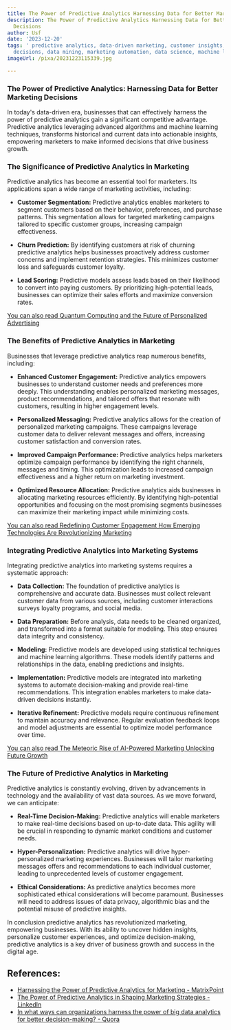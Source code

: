 ```yaml
---
title: The Power of Predictive Analytics Harnessing Data for Better Marketing Decisions
description: The Power of Predictive Analytics Harnessing Data for Better Marketing
  Decisions
author: Usf
date: '2023-12-20'
tags: ' predictive analytics, data-driven marketing, customer insights, marketing
  decisions, data mining, marketing automation, data science, machine learning'
imageUrl: /pixa/20231223115339.jpg

---
```

### The  Power of Predictive Analytics:  Harnessing Data for Better  Marketing Decisions

In today's data-driven era, businesses that can effectively  harness the power of  predictive  analytics gain a  significant competitive advantage. Predictive analytics leveraging advanced algorithms and  machine learning techniques, transforms historical  and current data  into actionable insights, empowering marketers to make informed decisions that drive business growth.

### The Significance of Predictive Analytics in Marketing

Predictive analytics  has become an essential tool for marketers. Its  applications span a wide range of marketing activities,  including:

- **Customer Segmentation:** Predictive analytics enables marketers to segment customers based on their behavior, preferences, and purchase patterns. This segmentation  allows for  targeted marketing  campaigns tailored to specific customer groups, increasing campaign effectiveness.

- **Churn Prediction:** By identifying customers at risk of churning predictive analytics helps businesses proactively address customer  concerns and implement retention strategies. This minimizes customer loss and safeguards customer loyalty.

- **Lead Scoring:** Predictive models assess leads based on their likelihood to convert into paying customers. By prioritizing high-potential leads, businesses can optimize their sales efforts and maximize conversion  rates.

[You can also read Quantum Computing and  the Future of Personalized Advertising](Quantum%20Computing%20and%20the%20Future%20of%20Personalized%20Advertising)


### The Benefits of Predictive  Analytics in Marketing

Businesses that leverage predictive  analytics reap numerous benefits, including:

- **Enhanced Customer Engagement:** Predictive analytics empowers businesses to understand customer needs and  preferences more deeply. This understanding enables  personalized  marketing  messages, product  recommendations, and tailored offers  that resonate with customers, resulting in higher engagement levels.

- **Personalized Messaging:** Predictive analytics allows for the creation of personalized  marketing  campaigns. These campaigns leverage customer data to deliver  relevant messages and offers, increasing customer satisfaction and conversion rates.

- **Improved Campaign Performance:** Predictive analytics helps marketers optimize campaign performance by identifying the right channels, messages and  timing. This optimization leads to increased campaign effectiveness and a higher return on marketing investment.

- **Optimized Resource Allocation:** Predictive analytics aids businesses in allocating marketing resources efficiently. By  identifying high-potential opportunities  and focusing on  the most promising segments  businesses can maximize their marketing impact while minimizing costs.

[You can also read Redefining Customer Engagement How Emerging Technologies Are Revolutionizing Marketing](Redefining%20Customer%20Engagement%20How%20Emerging%20Technologies%20Are%20Revolutionizing%20Marketing)


### Integrating Predictive  Analytics into Marketing Systems

Integrating predictive analytics into marketing systems requires a systematic  approach:

- **Data Collection:** The foundation of predictive analytics is comprehensive and accurate  data. Businesses must collect relevant customer data from various sources, including customer  interactions surveys loyalty programs, and social media.

- **Data Preparation:** Before analysis, data needs to  be cleaned organized, and transformed into a format suitable for modeling. This step ensures data integrity and consistency.

- **Modeling:** Predictive models are  developed using  statistical techniques and machine  learning algorithms. These models identify patterns and relationships in the data, enabling predictions and insights.

- **Implementation:** Predictive models are integrated into marketing systems to automate decision-making and provide real-time recommendations. This integration  enables marketers to make  data-driven decisions instantly.

- **Iterative Refinement:** Predictive  models require  continuous refinement to maintain accuracy and relevance. Regular evaluation feedback loops and model adjustments  are essential to optimize model performance over time.

[You can also read The Meteoric Rise of AI-Powered Marketing Unlocking Future Growth](The%20Meteoric%20Rise%20of%20AI-Powered%20Marketing%20Unlocking%20Future%20Growth)


### The Future of Predictive Analytics in Marketing

Predictive analytics  is constantly evolving, driven by advancements in technology and the availability of vast data sources. As we  move forward, we can anticipate:

- **Real-Time Decision-Making:** Predictive analytics will  enable marketers to make real-time  decisions based on up-to-date  data. This agility will  be crucial in responding to  dynamic market conditions and customer  needs.

-  **Hyper-Personalization:** Predictive analytics will drive hyper-personalized  marketing experiences. Businesses will tailor marketing messages offers and recommendations to each individual customer, leading to unprecedented levels of customer engagement.

-  **Ethical Considerations:** As predictive analytics becomes more  sophisticated ethical considerations will become paramount. Businesses will need to address issues of data privacy, algorithmic bias and the potential misuse  of predictive  insights.

In conclusion predictive analytics has revolutionized marketing,  empowering businesses. With its ability to uncover hidden insights, personalize customer experiences, and optimize decision-making, predictive analytics  is a key driver of business growth and success in the digital age.

## References:
- [Harnessing the Power of Predictive Analytics for Marketing - MatrixPoint](https://www.thematrixpoint.com/resources/articles/harnessing-the-power-of-predictive-analytics-for-marketing)
- [The Power of Predictive Analytics in Shaping Marketing Strategies - LinkedIn](https://www.linkedin.com/pulse/power-predictive-analytics-shaping-marketing-strategies-roger-lopez-l1ahe)
- [In what ways can organizations harness the power of big data analytics for better decision-making? - Quora](https://www.quora.com/In-what-ways-can-organizations-harness-the-power-of-big-data-analytics-for-better-decision-making)
